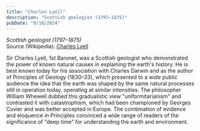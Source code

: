 ```yaml
---
title: "Charles Lyell"
description: "Scottish geologist (1797–1875)"
pubDate: "9/18/2024"
---
```


*Scottish geologist (1797–1875)*  
Source (Wikipedia): [Charles Lyell][1]

Sir Charles Lyell, 1st Baronet, was a Scottish geologist who demonstrated the power of known natural causes in explaining the earth's history. He is best known today for his association with Charles Darwin and as the author of Principles of Geology (1830–33), which presented to a wide public audience the idea that the earth was shaped by the same natural processes still in operation today, operating at similar intensities. The philosopher William Whewell dubbed this gradualistic view "uniformitarianism" and contrasted it with catastrophism, which had been championed by Georges Cuvier and was better accepted in Europe. The combination of evidence and eloquence in Principles convinced a wide range of readers of the significance of "deep time" for understanding the earth and environment.

[1]: https://en.wikipedia.org/wiki/Charles_Lyell
